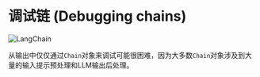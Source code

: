 # 调试链 (Debugging chains)

![LangChain](https://pica.zhimg.com/50/v2-56e8bbb52aa271012541c1fe1ceb11a2_r.gif 'LangChain中文网')


从输出中仅仅通过`Chain`对象来调试可能很困难，因为大多数`Chain`对象涉及到大量的输入提示预处理和LLM输出后处理。


<Example/>

